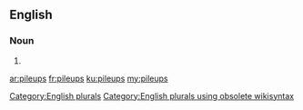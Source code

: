 ==English==

===Noun===
{{head|en}}

# {{plural of|pileup}}

[[Category:English plurals]][[Category:English plurals using obsolete wikisyntax]]

[[ar:pileups]]
[[fr:pileups]]
[[ku:pileups]]
[[my:pileups]]